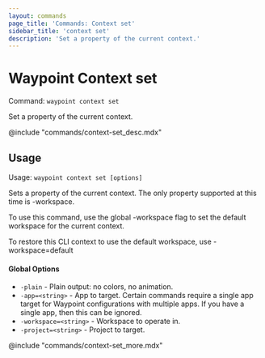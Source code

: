 ```yaml
---
layout: commands
page_title: 'Commands: Context set'
sidebar_title: 'context set'
description: 'Set a property of the current context.'
---
```


# Waypoint Context set

Command: `waypoint context set`

Set a property of the current context.

@include "commands/context-set_desc.mdx"

## Usage

Usage: `waypoint context set [options]`

Sets a property of the current context. The only property supported at this
time is -workspace.

To use this command, use the global -workspace flag to set the default
workspace for the current context.

To restore this CLI context to use the default workspace, use
-workspace=default

#### Global Options

- `-plain` - Plain output: no colors, no animation.
- `-app=<string>` - App to target. Certain commands require a single app target for Waypoint configurations with multiple apps. If you have a single app, then this can be ignored.
- `-workspace=<string>` - Workspace to operate in.
- `-project=<string>` - Project to target.

@include "commands/context-set_more.mdx"
